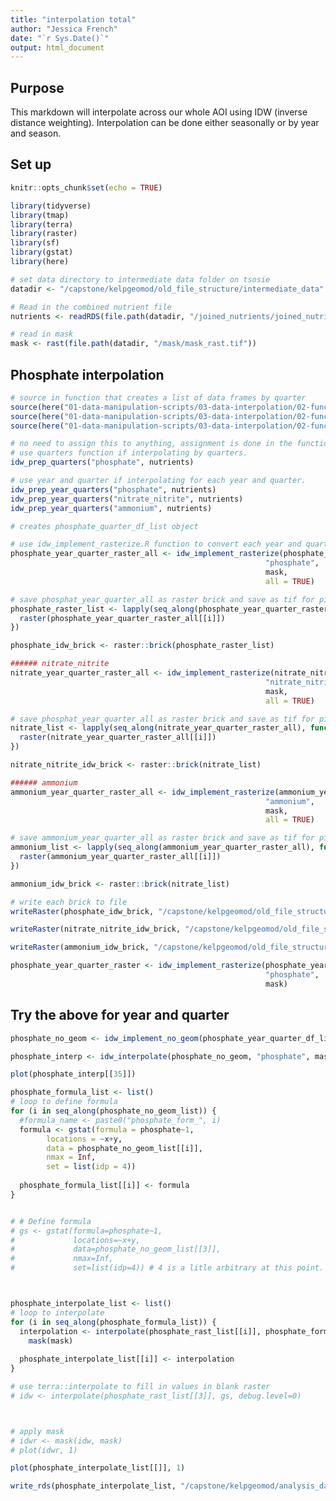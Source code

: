 ```yaml
---
title: "interpolation total"
author: "Jessica French"
date: "`r Sys.Date()`"
output: html_document
---
```

## Purpose

This markdown will interpolate across our whole AOI using IDW (inverse distance weighting). Interpolation can be done either seasonally or by year and season. 

## Set up
```r
knitr::opts_chunk$set(echo = TRUE)
```

```r
library(tidyverse)
library(tmap)
library(terra)
library(raster)
library(sf)
library(gstat)
library(here)
```

```r
# set data directory to intermediate data folder on tsosie
datadir <- "/capstone/kelpgeomod/old_file_structure/intermediate_data"
```

```r
# Read in the combined nutrient file
nutrients <- readRDS(file.path(datadir, "/joined_nutrients/joined_nutrients.RDS"))

# read in mask
mask <- rast(file.path(datadir, "/mask/mask_rast.tif"))
```

## Phosphate interpolation

```r
# source in function that creates a list of data frames by quarter
source(here("01-data-manipulation-scripts/03-data-interpolation/02-functions/02-prep.R"))
source(here("01-data-manipulation-scripts/03-data-interpolation/02-functions/03-implement.R"))
source(here("01-data-manipulation-scripts/03-data-interpolation/02-functions/04-interpolate.R"))
```

```r
# no need to assign this to anything, assignment is done in the function. 
# use quarters function if interpolating by quarters. 
idw_prep_quarters("phosphate", nutrients)

# use year and quarter if interpolating for each year and quarter. 
idw_prep_year_quarters("phosphate", nutrients)
idw_prep_year_quarters("nitrate_nitrite", nutrients)
idw_prep_year_quarters("ammonium", nutrients)

# creates phosphate_quarter_df_list object
```


```r
# use idw_implement_rasterize.R function to convert each year and quarter to a raster. 
phosphate_year_quarter_raster_all <- idw_implement_rasterize(phosphate_year_quarter_df_list, 
                                                         "phosphate", 
                                                         mask, 
                                                         all = TRUE)

# save phosphat_year_quarter_all as raster brick and save as tif for pivoted data frame. 
phosphate_raster_list <- lapply(seq_along(phosphate_year_quarter_raster_all), function(i) {
  raster(phosphate_year_quarter_raster_all[[i]])
})

phosphate_idw_brick <- raster::brick(phosphate_raster_list)

###### nitrate_nitrite
nitrate_year_quarter_raster_all <- idw_implement_rasterize(nitrate_nitrite_year_quarter_df_list, 
                                                         "nitrate_nitrite", 
                                                         mask, 
                                                         all = TRUE)

# save phosphat_year_quarter_all as raster brick and save as tif for pivoted data frame. 
nitrate_list <- lapply(seq_along(nitrate_year_quarter_raster_all), function(i) {
  raster(nitrate_year_quarter_raster_all[[i]])
})

nitrate_nitrite_idw_brick <- raster::brick(nitrate_list)

###### ammonium
ammonium_year_quarter_raster_all <- idw_implement_rasterize(ammonium_year_quarter_df_list, 
                                                         "ammonium", 
                                                         mask, 
                                                         all = TRUE)

# save ammonium_year_quarter_all as raster brick and save as tif for pivoted data frame. 
ammonium_list <- lapply(seq_along(ammonium_year_quarter_raster_all), function(i) {
  raster(ammonium_year_quarter_raster_all[[i]])
})

ammonium_idw_brick <- raster::brick(nitrate_list)

# write each brick to file 
writeRaster(phosphate_idw_brick, "/capstone/kelpgeomod/old_file_structure/intermediate_data/joined_nutrients/phosphate_raster.tif", format = "GTiff")

writeRaster(nitrate_nitrite_idw_brick, "/capstone/kelpgeomod/old_file_structure/intermediate_data/joined_nutrients/nitrate_nitrite_raster.tif", format = "GTiff")

writeRaster(ammonium_idw_brick, "/capstone/kelpgeomod/old_file_structure/intermediate_data/joined_nutrients/ammonium_raster.tif", format = "GTiff")
```

```r
phosphate_year_quarter_raster <- idw_implement_rasterize(phosphate_year_quarter_df_list, 
                                                         "phosphate", 
                                                         mask)
```

## Try the above for year and quarter

```r

phosphate_no_geom <- idw_implement_no_geom(phosphate_year_quarter_df_list)

phosphate_interp <- idw_interpolate(phosphate_no_geom, "phosphate", mask)

plot(phosphate_interp[[35]])
```


```r

phosphate_formula_list <- list()
# loop to define formula
for (i in seq_along(phosphate_no_geom_list)) {
  #formula_name <- paste0("phosphate_form_", i)
  formula <- gstat(formula = phosphate~1,
        locations = ~x+y, 
        data = phosphate_no_geom_list[[i]], 
        nmax = Inf, 
        set = list(idp = 4))
  
  phosphate_formula_list[[i]] <- formula
}


# # Define formula
# gs <- gstat(formula=phosphate~1, 
#             locations=~x+y, 
#             data=phosphate_no_geom_list[[3]], 
#             nmax=Inf, 
#             set=list(idp=4)) # 4 is a litle arbitrary at this point. 



phosphate_interpolate_list <- list()
# loop to interpolate
for (i in seq_along(phosphate_formula_list)) {
  interpolation <- interpolate(phosphate_rast_list[[i]], phosphate_formula_list[[i]], debug.level = 0) |> 
    mask(mask)
  
  phosphate_interpolate_list[[i]] <- interpolation
}

# use terra::interpolate to fill in values in blank raster
# idw <- interpolate(phosphate_rast_list[[3]], gs, debug.level=0)



# apply mask 
# idwr <- mask(idw, mask)
# plot(idwr, 1)

plot(phosphate_interpolate_list[[]], 1)
```

```r
write_rds(phosphate_interpolate_list, "/capstone/kelpgeomod/analysis_data/inteprolate_1/phosphate_quarterly.RDS")
```

